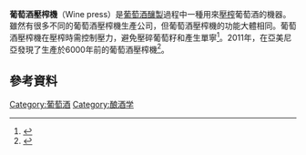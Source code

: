 '''葡萄酒壓榨機'''（Wine press）是[[葡萄酒釀製|葡萄酒釀製]]過程中一種用來[[壓榨_(葡萄酒)|壓榨]]葡萄酒的機器。雖然有很多不同的葡萄酒壓榨機生產公司，但葡萄酒壓榨機的功能大體相同。葡萄酒壓榨機在壓榨時需控制壓力，避免壓碎葡萄籽和產生單寧<ref>{{Cite web |url=http://www.winepros.org/wine101/enology.htm |title=Professional Friends of Wine website - Wine 101 |access-date=2015-12-16 |archive-url=https://web.archive.org/web/20130618063005/http://www.winepros.org/wine101/enology.htm |archive-date=2013-06-18 |dead-url=yes }}</ref>。2011年，在亞美尼亞發現了生產於6000年前的葡萄酒壓榨機<ref>{{cite news|title=Archaeologists Unearth the World's Oldest Wine Press|url=http://newsfeed.time.com/2011/01/11/archaeologists-unearth-the-worlds-oldest-wine-press/|accessdate=11 January 2011|newspaper=[[Time_(magazine)|TIME]]|date=11 January 2011}}</ref>。
==參考資料==
{{Reflist}}
[[Category:葡萄酒|Category:葡萄酒]]
[[Category:酿酒学|Category:酿酒学]]